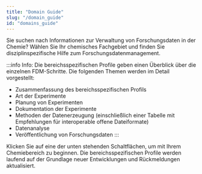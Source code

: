```yaml
---
title: "Domain Guide"
slug: "/domain_guide"
id: "domains_guide"
---
```



Sie suchen nach Informationen zur Verwaltung von Forschungsdaten in der Chemie? Wählen Sie Ihr chemisches Fachgebiet und finden Sie disziplinspezifische Hilfe zum Forschungsdatenmanagement.

:::info Info:
Die bereichsspezifischen Profile geben einen Überblick über die einzelnen FDM-Schritte. Die folgenden Themen werden im Detail vorgestellt:

- Zusammenfassung des bereichsspezifischen Profils
- Art der Experimente
- Planung von Experimenten
- Dokumentation der Experimente
- Methoden der Datenerzeugung (einschließlich einer Tabelle mit Empfehlungen für interoperable offene Dateiformate)
- Datenanalyse
- Veröffentlichung von Forschungsdaten
:::

Klicken Sie auf eine der unten stehenden Schaltflächen, um mit Ihrem Chemiebereich zu beginnen. Die bereichsspezifischen Profile werden laufend auf der Grundlage neuer Entwicklungen und Rückmeldungen aktualisiert.

<N4CFeatures feature="domains" />
